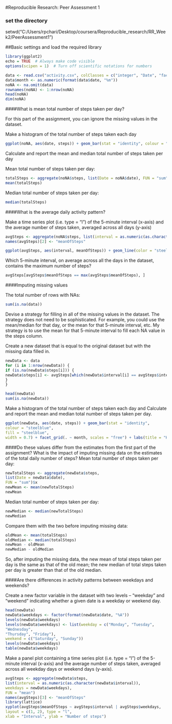 #Reproducible Research: Peer Assessment 1


### set the directory
setwd("C:/Users/rpchari/Desktop/coursera/Reproducible_research/RR_Week2/PeerAssessment1")

##Basic settings and load the required library
```r
library(ggplot2)
echo = TRUE  # Always make code visible
options(scipen = 1)  # Turn off scientific notations for numbers
```


```r

data <- read.csv("activity.csv", colClasses = c("integer", "Date", "factor"))
data$month <- as.numeric(format(data$date, "%m"))
noNA <- na.omit(data)
rownames(noNA) <- 1:nrow(noNA)
head(noNA)
dim(noNA)
```



####What is mean total number of steps taken per day?

For this part of the assignment, you can ignore the missing values in the dataset.

Make a histogram of the total number of steps taken each day
```r
ggplot(noNA, aes(date, steps)) + geom_bar(stat = "identity", colour = "steelblue", fill = "steelblue", width = 0.7) + facet_grid(. ~ month, scales = "free") + labs(title = "Histogram of Total Number of Steps Taken Each Day", x = "Date", y = "Total number of steps")
```
Calculate and report the mean and median total number of steps taken per day

Mean total number of steps taken per day:
```r
totalSteps <- aggregate(noNA$steps, list(Date = noNA$date), FUN = "sum")$x
mean(totalSteps)
```

Median total number of steps taken per day:
```r
median(totalSteps)
```





####What is the average daily activity pattern?

Make a time series plot (i.e. type = "l") of the 5-minute interval (x-axis) and the average number of steps taken, averaged across all days (y-axis)
```r
avgSteps <- aggregate(noNA$steps, list(interval = as.numeric(as.character(noNA$interval))), FUN = "mean")
names(avgSteps)[2] <- "meanOfSteps"

ggplot(avgSteps, aes(interval, meanOfSteps)) + geom_line(color = "steelblue", size = 0.8) + labs(title = "Time Series Plot of the 5-minute Interval", x = "5-minute intervals", y = "Average Number of Steps Taken")
```
Which 5-minute interval, on average across all the days in the dataset, contains the maximum number of steps?

```r
avgSteps[avgSteps$meanOfSteps == max(avgSteps$meanOfSteps), ]
```





####Imputing missing values

The total number of rows with NAs:
```r
sum(is.na(data))
```
Devise a strategy for filling in all of the missing values in the dataset. The strategy does not need to be sophisticated. For example, you could use the mean/median for that day, or the mean for that 5-minute interval, etc.
My strategy is to use the mean for that 5-minute interval to fill each NA value in the steps column.

Create a new dataset that is equal to the original dataset but with the missing data filled in.
```r
newData <- data 
for (i in 1:nrow(newData)) {
if (is.na(newData$steps[i])) {
newData$steps[i] <- avgSteps[which(newData$interval[i] == avgSteps$interval), ]$meanOfSteps
}
}

head(newData)
sum(is.na(newData))
```
Make a histogram of the total number of steps taken each day and Calculate and report the mean and median total number of steps taken per day.

```r
ggplot(newData, aes(date, steps)) + geom_bar(stat = "identity",
colour = "steelblue",
fill = "steelblue",
width = 0.7) + facet_grid(. ~ month, scales = "free") + labs(title = "Histogram of Total Number of Steps Taken Each Day (no missing data)", x = "Date", y = "Total number of steps")
```






####Do these values differ from the estimates from the first part of the assignment? What is the impact of imputing missing data on the estimates of the total daily number of steps?
Mean total number of steps taken per day:

```r
newTotalSteps <- aggregate(newData$steps, 
list(Date = newData$date), 
FUN = "sum")$x
newMean <- mean(newTotalSteps)
newMean
```
Median total number of steps taken per day:
```r
newMedian <- median(newTotalSteps)
newMedian
```
Compare them with the two before imputing missing data:

```r
oldMean <- mean(totalSteps)
oldMedian <- median(totalSteps)
newMean - oldMean
newMedian - oldMedian
```
So, after imputing the missing data, the new mean of total steps taken per day is the same as that of the old mean; the new median of total steps taken per day is greater than that of the old median.





####Are there differences in activity patterns between weekdays and weekends?

Create a new factor variable in the dataset with two levels -- "weekday" and "weekend" indicating whether a given date is a weekday or weekend day.
```r
head(newData)
newData$weekdays <- factor(format(newData$date, "%A"))
levels(newData$weekdays)
levels(newData$weekdays) <- list(weekday = c("Monday", "Tuesday",
"Wednesday", 
"Thursday", "Friday"),
weekend = c("Saturday", "Sunday"))
levels(newData$weekdays)
table(newData$weekdays)
```
Make a panel plot containing a time series plot (i.e. type = "l") of the 5-minute interval (x-axis) and the average number of steps taken, averaged across all weekday days or weekend days (y-axis).

```r
avgSteps <- aggregate(newData$steps, 
list(interval = as.numeric(as.character(newData$interval)), 
weekdays = newData$weekdays),
FUN = "mean")
names(avgSteps)[3] <- "meanOfSteps"
library(lattice)
xyplot(avgSteps$meanOfSteps ~ avgSteps$interval | avgSteps$weekdays, 
layout = c(1, 2), type = "l", 
xlab = "Interval", ylab = "Number of steps")
```